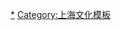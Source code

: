 {{Navbox
|listclass=hlist
|name = 上海市电视台
|title = 上海市电视台
|groupstyle = text-align: left;
 
|group1 = 省级电视台（频道）
|list1 = 
*[[上海广播电视台]]
*[[上海教育电视台]]
 
|group2 = 区级融媒体中心
|list2 = 
*[[上海市黄浦区融媒体中心|黄浦区]]
*[[上海市静安区融媒体中心|静安区]]
*[[上海市徐汇区融媒体中心|徐汇区]]
*[[上海市虹口区融媒体中心|虹口区]]
*[[上海市杨浦区融媒体中心|杨浦区]]
*[[上海市长宁区融媒体中心|长宁区]]
*[[上海市普陀区融媒体中心|普陀区]]
*[[上海市闵行区融媒体中心|闵行区]]
*[[上海市宝山区融媒体中心|宝山区]]
*[[上海市松江区融媒体中心|松江区]]
*[[上海市嘉定区融媒体中心|嘉定区]]
*[[上海市浦东新区融媒体中心|浦东新区]]
*[[上海市崇明区融媒体中心|崇明区]]
*[[上海市金山区融媒体中心|金山区]]
*[[上海市青浦区融媒体中心|青浦区]]
*[[上海市奉贤区融媒体中心|奉贤区]]
 
|group3= 已撤销或改制
|list3 = 
*[[东方有线|上海有线电视台]]
*[[上海电视台]]
*[[上海东方电视台]]
*[[南汇电视台]]
*[[闸北有线电视中心]]
*[[卢湾区有线电视中心]]
*[[上海广播电视台东方影视频道|东方电影频道]]
 
}}<noinclude>
[[Category:上海市电视台|*]]
[[Category:上海文化模板]]
</noinclude>